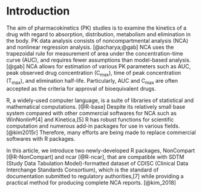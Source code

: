 # Introduction

The aim of pharmacokinetics (PK) studies is to examine the kinetics of a drug with regard to absorption, distribution, metabolism and elimination in the body. 
PK data analysis consists of noncompartmental analysis (NCA) and nonlinear regression analysis. [@acharya;@gab] 
NCA uses the trapezoidal rule for measurement of area under the concentration-time curve (AUC), and requires fewer assumptions than model-based analysis. [@gab] 
NCA allows for estimation of various PK parameters such as AUC, peak observed drug concentration (C~max~), time of peak concentration (T~max~), and elimination half-life. 
Particularly, AUC and C~max~ are often accepted as the criteria for approval of bioequivalent drugs.

R, a widely-used computer language, is a suite of libraries of statistical and mathematical computations. [@R-base]
Despite its relatively small base system compared with other commercial softwares for NCA such as WinNonlin®[4] and Kinetica,[5] R has robust functions for scientific computation and numerous add-in packages for use in various fields. [@kim2015r]
Therefore, many efforts are being made to replace commercial softwares with R packages.

In this article, we introduce two newly-developed R packages, NonCompart [@R-NonCompart] and ncar [@R-ncar], that are compatible with SDTM (Study Data Tabulation Model)-formatted dataset of CDISC (Clinical Data Interchange Standards Consortium), which is the standard of documentation submitted to regulatory authorities,[7] while providing a practical method for producing complete NCA reports. [@kim_2018]


